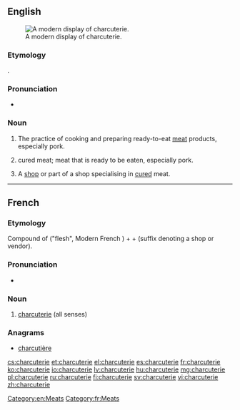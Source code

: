 ==English==
{{wikipedia}}
[[Image:Modern Charcuterie display.jpg|thumb|A modern display of charcuterie.]]

===Etymology===
{{borrowing|fr|charcuterie|lang=en}}.

===Pronunciation===
* {{IPA|/ʃɑrˌkutəˈri/|/ʃɑrˈkutəri/|lang=en}}
{{rfap|UK|lang=en}}
{{rfap|US|lang=en}}

===Noun===
{{en-noun|~}}

# {{context|uncountable|lang=en}} The practice of cooking and preparing ready-to-eat [[meat]] products, especially pork.
# {{context|uncountable|lang=en}} cured meat; meat that is ready to be eaten, especially pork.
# {{context|countable|lang=en}} A [[shop]] or part of a shop specialising in [[cured]] meat.

[[Category:en:Meats]]

----

==French==

===Etymology===
Compound of {{etyl|fro|fr}} {{term|char|lang=fro}} ("flesh", Modern French {{term|chair|lang=fr}}) + {{term|cuit||cooked|lang=fr}} + {{term|-erie|lang=fr}} (suffix denoting a shop or vendor).

===Pronunciation===
* {{IPA|/ʃaʁkytəʁi/|lang=fr}}
{{rfap|French|fr}}

===Noun===
{{fr-noun|f}}

# [[#English|charcuterie]] (all senses)

===Anagrams===
* [[charcutière#French|charcutière]]

[[Category:fr:Meats]]

[[cs:charcuterie]]
[[et:charcuterie]]
[[el:charcuterie]]
[[es:charcuterie]]
[[fr:charcuterie]]
[[ko:charcuterie]]
[[io:charcuterie]]
[[lv:charcuterie]]
[[hu:charcuterie]]
[[mg:charcuterie]]
[[pl:charcuterie]]
[[ru:charcuterie]]
[[fi:charcuterie]]
[[sv:charcuterie]]
[[vi:charcuterie]]
[[zh:charcuterie]]